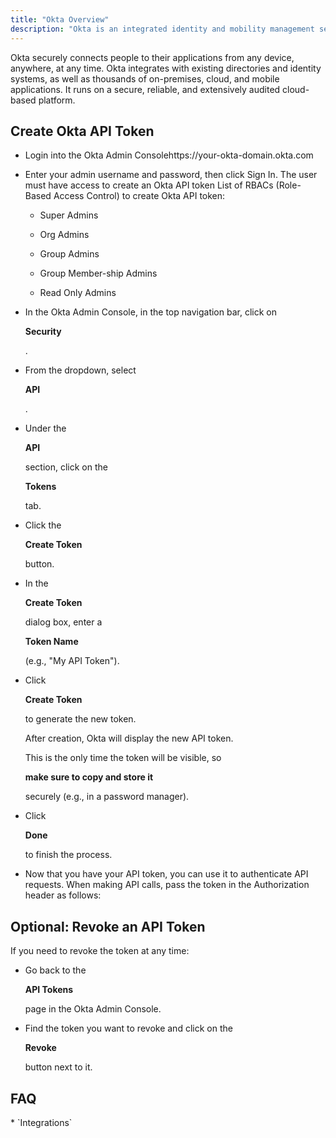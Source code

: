 ```yaml
---
title: "Okta Overview"
description: "Okta is an integrated identity and mobility management service."
---
```


Okta securely connects people to their applications from any device, anywhere, at any time. Okta integrates with existing directories and identity systems, as well as thousands of on-premises, cloud, and mobile applications. It runs on a secure, reliable, and extensively audited cloud-based platform.

## Create Okta API Token

* Login into the Okta Admin Consolehttps://your-okta-domain.okta.com

* Enter your admin username and password, then click Sign In. The user must have access to create an Okta API token
  List of RBACs (Role-Based Access Control) to create Okta API token:

  * Super Admins

  * Org Admins

  * Group Admins

  * Group Member-ship Admins

  * Read Only Admins

* In the Okta Admin Console, in the top navigation bar, click on

  **Security**

  .

* From the dropdown, select

  **API**

  .

* Under the

  **API**

  section, click on the

  **Tokens**

  tab.

* Click the

  **Create Token**

  button.

* In the

  **Create Token**

  dialog box, enter a

  **Token Name**

  (e.g., "My API Token").

* Click

  **Create Token**

  to generate the new token.

  <Icon icon="file-import" />

  After creation, Okta will display the new API token.

  <Icon icon="copy" />

  This is the only time the token will be visible, so

  **make sure to copy and store it**

  securely (e.g., in a password manager).

* Click

  **Done**

  to finish the process.

* Now that you have your API token, you can use it to authenticate API requests. When making API calls, pass the token in the Authorization header as follows:

## Optional: Revoke an API Token

If you need to revoke the token at any time:

* Go back to the

  **API Tokens**

  page in the Okta Admin Console.

* Find the token you want to revoke and click on the

  **Revoke**

  button next to it.

## FAQ

<Accordion title="What else than Integrations?">
  * `Integrations`
</Accordion>